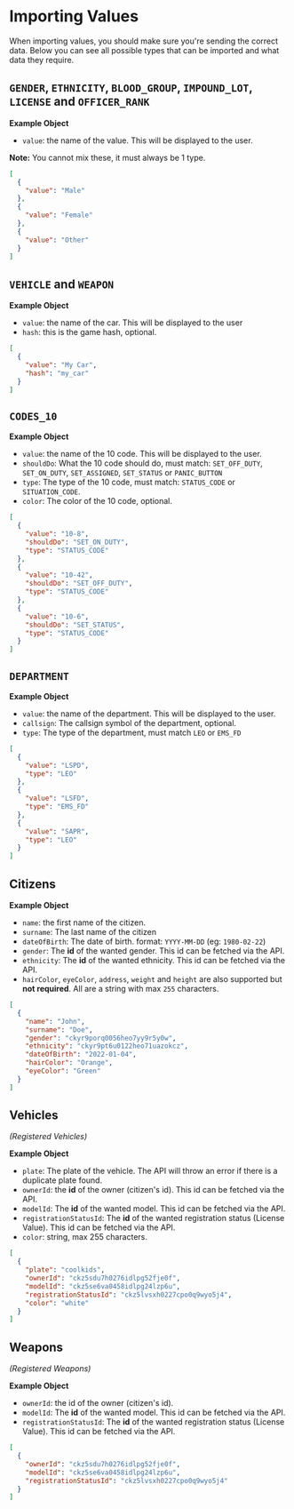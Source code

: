 # Importing Values

When importing values, you should make sure you're sending the correct data.
Below you can see all possible types that can be imported and what data they require.

## `GENDER`, `ETHNICITY`, `BLOOD_GROUP`, `IMPOUND_LOT`, `LICENSE` and `OFFICER_RANK`

**Example Object**

- `value`: the name of the value. This will be displayed to the user.

**Note:** You cannot mix these, it must always be 1 type.

```json
[
  {
    "value": "Male"
  },
  {
    "value": "Female"
  },
  {
    "value": "Other"
  }
]
```

## `VEHICLE` and `WEAPON`

**Example Object**

- `value`: the name of the car. This will be displayed to the user
- `hash`: this is the game hash, optional.

```json
[
  {
    "value": "My Car",
    "hash": "my_car"
  }
]
```

## `CODES_10`

**Example Object**

- `value`: the name of the 10 code. This will be displayed to the user.
- `shouldDo`: What the 10 code should do, must match: `SET_OFF_DUTY`, `SET_ON_DUTY`, `SET_ASSIGNED`, `SET_STATUS` or `PANIC_BUTTON`
- `type`: The type of the 10 code, must match: `STATUS_CODE` or `SITUATION_CODE`.
- `color`: The color of the 10 code, optional.

```json
[
  {
    "value": "10-8",
    "shouldDo": "SET_ON_DUTY",
    "type": "STATUS_CODE"
  },
  {
    "value": "10-42",
    "shouldDo": "SET_OFF_DUTY",
    "type": "STATUS_CODE"
  },
  {
    "value": "10-6",
    "shouldDo": "SET_STATUS",
    "type": "STATUS_CODE"
  }
]
```

## `DEPARTMENT`

**Example Object**

- `value`: the name of the department. This will be displayed to the user.
- `callsign`: The callsign symbol of the department, optional.
- `type`: The type of the department, must match `LEO` or `EMS_FD`

```json
[
  {
    "value": "LSPD",
    "type": "LEO"
  },
  {
    "value": "LSFD",
    "type": "EMS_FD"
  },
  {
    "value": "SAPR",
    "type": "LEO"
  }
]
```

## Citizens

**Example Object**

- `name`: the first name of the citizen.
- `surname`: The last name of the citizen
- `dateOfBirth`: The date of birth. format: `YYYY-MM-DD` (eg: `1980-02-22`)
- `gender`: The **id** of the wanted gender. This id can be fetched via the API.
- `ethnicity`: The **id** of the wanted ethnicity. This id can be fetched via the API.
- `hairColor`, `eyeColor`, `address`, `weight` and `height` are also supported but **not required**. All are a string with max `255` characters.

```json
[
  {
    "name": "John",
    "surname": "Doe",
    "gender": "ckyr9porq0056heo7yy9r5y0w",
    "ethnicity": "ckyr9pt6u0122heo71uazokcz",
    "dateOfBirth": "2022-01-04",
    "hairColor": "Orange",
    "eyeColor": "Green"
  }
]
```

## Vehicles

_(Registered Vehicles)_

**Example Object**

- `plate`: The plate of the vehicle. The API will throw an error if there is a duplicate plate found.
- `ownerId`: the **id** of the owner (citizen's id). This id can be fetched via the API.
- `modelId`: The **id** of the wanted model. This id can be fetched via the API.
- `registrationStatusId`: The **id** of the wanted registration status (License Value). This id can be fetched via the API.
- `color`: string, max 255 characters.

```json
[
  {
    "plate": "coolkids",
    "ownerId": "ckz5sdu7h0276idlpg52fje0f",
    "modelId": "ckz5se6va0458idlpg24lzp6u",
    "registrationStatusId": "ckz5lvsxh0227cpo0q9wyo5j4",
    "color": "white"
  }
]
```

## Weapons

_(Registered Weapons)_

**Example Object**

- `ownerId`: the id of the owner (citizen's id).
- `modelId`: The **id** of the wanted model. This id can be fetched via the API.
- `registrationStatusId`: The **id** of the wanted registration status (License Value). This id can be fetched via the API.

```json
[
  {
    "ownerId": "ckz5sdu7h0276idlpg52fje0f",
    "modelId": "ckz5se6va0458idlpg24lzp6u",
    "registrationStatusId": "ckz5lvsxh0227cpo0q9wyo5j4"
  }
]
```
